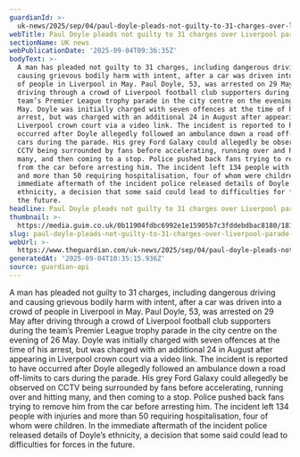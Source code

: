 ```yaml
---
guardianId: >-
  uk-news/2025/sep/04/paul-doyle-pleads-not-guilty-to-31-charges-over-liverpool-parade-incident
webTitle: Paul Doyle pleads not guilty to 31 charges over Liverpool parade incident
sectionName: UK news
webPublicationDate: '2025-09-04T09:36:35Z'
bodyText: >-
  A man has pleaded not guilty to 31 charges, including dangerous driving and
  causing grievous bodily harm with intent, after a car was driven into a crowd
  of people in Liverpool in May. Paul Doyle, 53, was arrested on 29 May after
  driving through a crowd of Liverpool football club supporters during the
  team’s Premier League trophy parade in the city centre on the evening of 26
  May. Doyle was initially charged with seven offences at the time of his
  arrest, but was charged with an additional 24 in August after appearing in
  Liverpool crown court via a video link. The incident is reported to have
  occurred after Doyle allegedly followed an ambulance down a road off-limits to
  cars during the parade. His grey Ford Galaxy could allegedly be observed on
  CCTV being surrounded by fans before accelerating, running over and hitting
  many, and then coming to a stop. Police pushed back fans trying to remove him
  from the car before arresting him. The incident left 134 people with injuries
  and more than 50 requiring hospitalisation, four of whom were children. In the
  immediate aftermath of the incident police released details of Doyle’s
  ethnicity, a decision that some said could lead to difficulties for forces in
  the future.
headline: Paul Doyle pleads not guilty to 31 charges over Liverpool parade incident
thumbnail: >-
  https://media.guim.co.uk/0b11904fdbc6992e1e15905b7c3fddebdbac8180/181_148_1545_1236/500.jpg
slug: paul-doyle-pleads-not-guilty-to-31-charges-over-liverpool-parade-incident
webUrl: >-
  https://www.theguardian.com/uk-news/2025/sep/04/paul-doyle-pleads-not-guilty-to-31-charges-over-liverpool-parade-incident
generatedAt: '2025-09-04T10:35:15.936Z'
source: guardian-api
---
```

A man has pleaded not guilty to 31 charges, including dangerous driving and causing grievous bodily harm with intent, after a car was driven into a crowd of people in Liverpool in May. Paul Doyle, 53, was arrested on 29 May after driving through a crowd of Liverpool football club supporters during the team’s Premier League trophy parade in the city centre on the evening of 26 May. Doyle was initially charged with seven offences at the time of his arrest, but was charged with an additional 24 in August after appearing in Liverpool crown court via a video link. The incident is reported to have occurred after Doyle allegedly followed an ambulance down a road off-limits to cars during the parade. His grey Ford Galaxy could allegedly be observed on CCTV being surrounded by fans before accelerating, running over and hitting many, and then coming to a stop. Police pushed back fans trying to remove him from the car before arresting him. The incident left 134 people with injuries and more than 50 requiring hospitalisation, four of whom were children. In the immediate aftermath of the incident police released details of Doyle’s ethnicity, a decision that some said could lead to difficulties for forces in the future.
